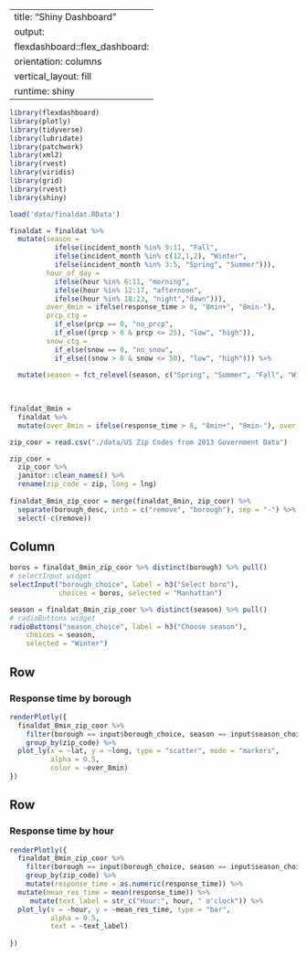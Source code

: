
---
title: "Shiny Dashboard"
output: 
  flexdashboard::flex_dashboard:
    orientation: columns
    vertical_layout: fill
runtime: shiny
---

```r
library(flexdashboard)
library(plotly)
library(tidyverse)
library(lubridate)
library(patchwork)
library(xml2)
library(rvest)
library(viridis)
library(grid)
library(rvest)
library(shiny)

load('data/finaldat.RData')

finaldat = finaldat %>%
  mutate(season = 
           ifelse(incident_month %in% 9:11, "Fall",
           ifelse(incident_month %in% c(12,1,2), "Winter",
           ifelse(incident_month %in% 3:5, "Spring", "Summer"))), 
         hour_of_day = 
           ifelse(hour %in% 6:11, "morning",
           ifelse(hour %in% 12:17, "afternoon",
           ifelse(hour %in% 18:23, "night","dawn"))), 
         over_8min = ifelse(response_time > 8, "8min+", "8min-"),
         prcp_ctg = 
           if_else(prcp == 0, "no_prcp",
           if_else((prcp > 0 & prcp <= 25), "low", "high")),
         snow_ctg = 
           if_else(snow == 0, "no_snow",
           if_else((snow > 0 & snow <= 50), "low", "high"))) %>%
  
  mutate(season = fct_relevel(season, c("Spring", "Summer", "Fall", "Winter")))
  
 

finaldat_8min =
  finaldat %>% 
  mutate(over_8min = ifelse(response_time > 8, "8min+", "8min-"), over_8min = as.factor(over_8min))

zip_coor = read.csv("./data/US Zip Codes from 2013 Government Data")

zip_coor =
  zip_coor %>% 
  janitor::clean_names() %>% 
  rename(zip_code = zip, long = lng)
  
finaldat_8min_zip_coor = merge(finaldat_8min, zip_coor) %>%
  separate(borough_desc, into = c("remove", "borough"), sep = "-") %>%
  select(-c(remove))


```



Column {.sidebar}
-----------------------------------------------------------------------

```r
boros = finaldat_8min_zip_coor %>% distinct(borough) %>% pull() 
# selectInput widget
selectInput("borough_choice", label = h3("Select boro"),
            choices = boros, selected = "Manhattan")

season = finaldat_8min_zip_coor %>% distinct(season) %>% pull()
# radioButtons widget
radioButtons("season_choice", label = h3("Choose season"),
    choices = season, 
    selected = "Winter")
```

Row 
-----------------------------------------------------------------------

### Response time by borough 

```r
renderPlotly({ 
  finaldat_8min_zip_coor %>%
    filter(borough == input$borough_choice, season == input$season_choice) %>%
    group_by(zip_code) %>%
  plot_ly(x = ~lat, y = ~long, type = "scatter", mode = "markers",
          alpha = 0.5, 
          color = ~over_8min) 
})
```


Row {.tabset .tabset-fade}
-----------------------------------------------------------------------

### Response time by hour

```r
renderPlotly({ 
  finaldat_8min_zip_coor %>%
    filter(borough == input$borough_choice, season == input$season_choice) %>%
    group_by(zip_code) %>%
    mutate(response_time = as.numeric(response_time)) %>%
  mutate(mean_res_time = mean(response_time)) %>% 
     mutate(text_label = str_c("Hour:", hour, " o'clock")) %>% 
  plot_ly(x = ~hour, y = ~mean_res_time, type = "bar", 
          alpha = 0.5, 
          text = ~text_label) 
  
})
```


